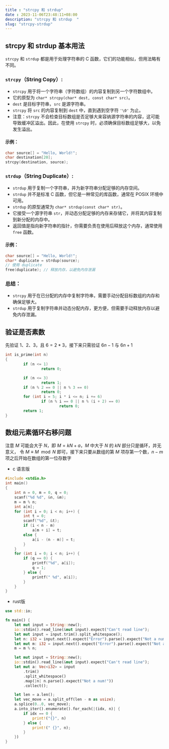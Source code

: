 ```yaml
---
title : "strcpy 和 strdup"
date : 2023-11-06T23:48:11+08:00
description: "strcpy 和 strdup  "
slug: "strcpy-strdup"
---
```


## strcpy 和 strdup 基本用法
`strcpy` 和 `strdup` 都是用于处理字符串的 C 函数，它们的功能相似，但用法略有不同。

### `strcpy`（String Copy）:
   - `strcpy` 用于将一个字符串（字符数组）的内容复制到另一个字符数组中。
   - 它的原型为 `char* strcpy(char* dest, const char* src)`。
   - `dest` 是目标字符串，`src` 是源字符串。
   - `strcpy` 将 `src` 的内容复制到 `dest` 中，直到遇到空字符 `'\0'` 为止。
   - 注意：`strcpy` 不会检查目标数组是否足够大来容纳源字符串的内容，这可能导致缓冲区溢出。因此，在使用 `strcpy` 时，必须确保目标数组足够大，以免发生溢出。

#### 示例：

```c
char source[] = "Hello, World!";
char destination[20];
strcpy(destination, source);
```

### `strdup`（String Duplicate）:
   - `strdup` 用于复制一个字符串，并为新字符串分配足够的内存空间。
   - `strdup` 并不是标准 C 函数，但它是一种常见的库函数，通常在 POSIX 环境中可用。
   - `strdup` 的原型通常为 `char* strdup(const char* str)`。
   - 它接受一个源字符串 `str`，并动态分配足够的内存来存储它，并将其内容复制到新分配的内存中。
   - 返回值是指向新字符串的指针，你需要负责在使用后释放这个内存，通常使用 `free` 函数。

#### 示例：

```c
char source[] = "Hello, World!";
char* duplicate = strdup(source);
// 使用 duplicate
free(duplicate); // 释放内存，以避免内存泄漏
```

### 总结：

- `strcpy` 用于在已分配的内存中复制字符串，需要手动分配目标数组的内存和确保足够大。
- `strdup` 用于复制字符串并动态分配内存，更方便，但需要手动释放内存以避免内存泄漏。


## 验证是否素数
先验证 $1、2、3$，且 $6=2*3$，接下来只需验证 $6n-1$ 与 $6n+1$
```c
int is_prime(int n)
{
        if (n <= 1)
                return 0;

        if (n <= 3)
                return 1;
        if (n % 2 == 0 || n % 3 == 0)
                return 0;
        for (int i = 5; i * i <= n; i += 6)
                if (n % i == 0 || n % (i + 2) == 0)
                        return 0;
        return 1;
}
```



## 数组元素循环右移问题

注意 $M$ 可能会大于 $N$，即 $M=kN+a$，$M$ 中大于 $N$ 的 $kN$ 部分只是循环，并无意义，
令 $M \equiv M \mod N$ 即可，接下来只要从数组的第 $M$ 项存第一个数，$n - m$ 项之后开始在数组的第一位存数字

- c 语言版
```c
#include <stdio.h>
int main()
{
    int n = 0, m = 0, q = 0;
    scanf("%d %d", &n, &m);
    m = m % n;
    int a[n];
    for (int i = 0; i < n; i++) {
        int t = 0;
        scanf("%d", &t);
        if (i < n - m)
            a[m + i] = t;
        else {
            a[i - (n - m)] = t;
        }
    }
    for (int i = 0; i < n; i++) {
        if (q == 0) {
            printf("%d", a[i]);
            q = 1;
        } else {
            printf(" %d", a[i]);
        }
    }
}
```

- rust版
```rust
use std::io;

fn main() {
    let mut input = String::new();
    io::stdin().read_line(&mut input).expect("Can't read line");
    let mut input = input.trim().split_whitespace();
    let n: i32 = input.next().expect("Error").parse().expect("Not a num");
    let mut m: i32 = input.next().expect("Error").parse().expect("Not a num");
    m = m % n;

    let mut input = String::new();
    io::stdin().read_line(&mut input).expect("Can't read line");
    let mut a: Vec<i32> = input
        .trim()
        .split_whitespace()
        .map(|n| n.parse().expect("Not a num!"))
        .collect();

    let len = a.len();
    let vec_move = a.split_off(len - m as usize);
    a.splice(0..0, vec_move);
    a.into_iter().enumerate().for_each(|(idx, n)| {
        if idx == 0 {
            print!("{}", n)
        } else {
            print!(" {}", n);
        }
    })
}
```
